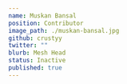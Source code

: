 ---
name: Muskan Bansal
position: Contributor
image_path: ./muskan-bansal.jpg
github: crustyy
twitter: ""
blurb: Mesh Head
status: Inactive
published: true
---

